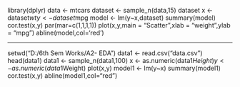 library(dplyr)
data <- mtcars
dataset <- sample_n(data,15)
dataset
x <- dataset$wt
y <- dataset$mpg
model <- lm(y~x,dataset)
summary(model)
cor.test(x,y)
par(mar=c(1,1,1,1))
plot(x,y,main = "Scatter",xlab = "weight",ylab = "mpg")
abline(model,col='red')


-------------------------------

setwd("D:/6th Sem Works/A2- EDA")
data1 <- read.csv("data.csv")
head(data1)
data1 <- sample_n(data1,100)
x <- as.numeric(data1$Height)
y <- as.numeric(data1$Weight)
plot(x,y)
model1 <- lm(y~x)
summary(model1)
cor.test(x,y)
abline(model1,col="red")
